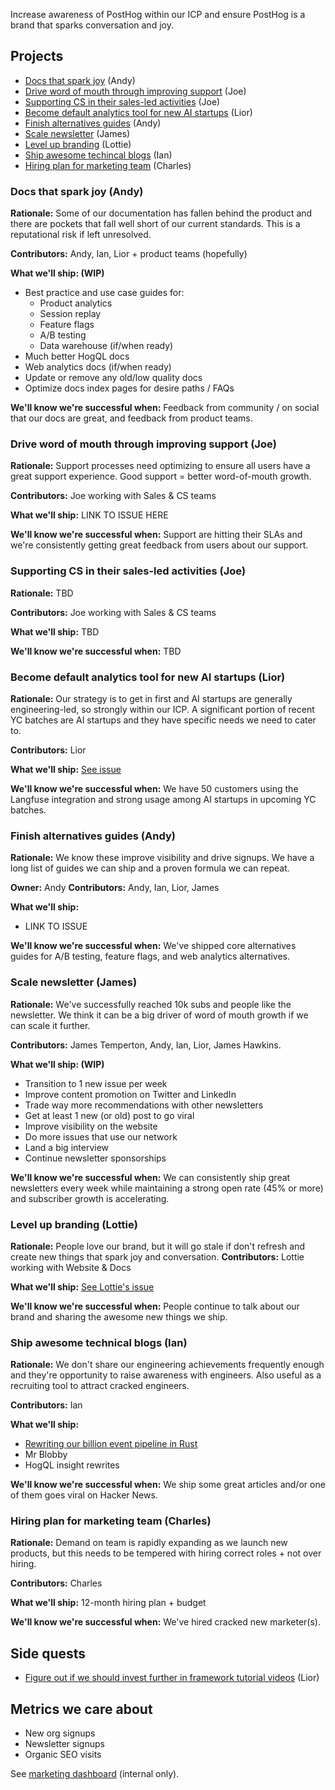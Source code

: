 Increase awareness of PostHog within our ICP and ensure PostHog is a brand that sparks conversation and joy.

## Projects

- [Docs that spark joy](#docs-that-spark-joy-andy) (Andy)
- [Drive word of mouth through improving support](#drive-word-of-mouth-through-improving-support-joe) (Joe)
- [Supporting CS in their sales-led activities](#supporting-cs-in-their-sales-led-activities-joe) (Joe)
- [Become default analytics tool for new AI startups](#become-default-analytics-tool-for-new-ai-startups-lior) (Lior)
- [Finish alternatives guides](#finish-alternatives-guides-andy) (Andy)
- [Scale newsletter](#scale-newsletter-james) (James)
- [Level up branding](#level-up-branding-lottie) (Lottie)
- [Ship awesome techincal blogs](#ship-awesome-technical-blogs-ian) (Ian)
- [Hiring plan for marketing team](#hiring-plan-for-marketing-team-charles) (Charles)

### Docs that spark joy (Andy)

**Rationale:** Some of our documentation has fallen behind the product and there are pockets that fall well short of our current standards. This is a reputational risk if left unresolved.

**Contributors:** Andy, Ian, Lior + product teams (hopefully)

**What we'll ship: (WIP)**
- Best practice and use case guides for:
  - Product analytics
  - Session replay
  - Feature flags
  - A/B testing
  - Data warehouse (if/when ready)
- Much better HogQL docs
- Web analytics docs (if/when ready)
- Update or remove any old/low quality docs
- Optimize docs index pages for desire paths / FAQs

**We'll know we're successful when:** Feedback from community / on social that our docs are great, and feedback from product teams.

### Drive word of mouth through improving support (Joe)

**Rationale:** Support processes need optimizing to ensure all users have a great support experience. Good support = better word-of-mouth growth.

**Contributors:** Joe working with Sales & CS teams

**What we'll ship:** LINK TO ISSUE HERE

**We'll know we're successful when:** Support are hitting their SLAs and we're consistently getting great feedback from users about our support.

### Supporting CS in their sales-led activities (Joe)

**Rationale:** TBD

**Contributors:** Joe working with Sales & CS teams

**What we'll ship:** TBD

**We'll know we're successful when:** TBD

### Become default analytics tool for new AI startups (Lior)

**Rationale:** Our strategy is to get in first and AI startups are generally engineering-led, so strongly within our ICP. A significant portion of recent YC batches are AI startups and they have specific needs we need to cater to.

**Contributors:** Lior

**What we'll ship:** [See issue](https://github.com/PostHog/meta/issues/190)

**We'll know we're successful when:** We have 50 customers using the Langfuse integration and strong usage among AI startups in upcoming YC batches.

### Finish alternatives guides (Andy)

**Rationale:** We know these improve visibility and drive signups. We have a long list of guides we can ship and a proven formula we can repeat.

**Owner:** Andy
**Contributors:** Andy, Ian, Lior, James

**What we'll ship:**
- LINK TO ISSUE

**We'll know we're successful when:** We've shipped core alternatives guides for A/B testing, feature flags, and web analytics alternatives.

### Scale newsletter (James)

**Rationale:** We've successfully reached 10k subs and people like the newsletter. We think it can be a big driver of word of mouth growth if we can scale it further.

**Contributors:** James Temperton, Andy, Ian, Lior, James Hawkins. 

**What we'll ship: (WIP)**
- Transition to 1 new issue per week
- Improve content promotion on Twitter and LinkedIn
- Trade way more recommendations with other newsletters
- Get at least 1 new (or old) post to go viral
- Improve visibility on the website
- Do more issues that use our network
- Land a big interview
- Continue newsletter sponsorships

**We'll know we're successful when:** We can consistently ship great newsletters every week while maintaining a strong open rate (45% or more) and subscriber growth is accelerating.

### Level up branding (Lottie)

**Rationale:** People love our brand, but it will go stale if don't refresh and create new things that spark joy and conversation.
**Contributors:** Lottie working with Website & Docs

**What we'll ship:** [See Lottie's issue](https://github.com/PostHog/meta/issues/191)

**We'll know we're successful when:** People continue to talk about our brand and sharing the awesome new things we ship.

### Ship awesome technical blogs (Ian)

**Rationale:** We don't share our engineering achievements frequently enough and they're opportunity to raise awareness with engineers. Also useful as a recruiting tool to attract cracked engineers.

**Contributors:** Ian

**What we'll ship:**
  - [Rewriting our billion event pipeline in Rust](https://github.com/PostHog/posthog.com/issues/7893)
  - Mr Blobby
  - HogQL insight rewrites

**We'll know we're successful when:** We ship some great articles and/or one of them goes viral on Hacker News.

### Hiring plan for marketing team (Charles)

**Rationale:** Demand on team is rapidly expanding as we launch new products, but this needs to be tempered with hiring correct roles + not over hiring.

**Contributors:** Charles

**What we'll ship:** 12-month hiring plan + budget

**We'll know we're successful when:** We've hired cracked new marketer(s).

## Side quests

- [Figure out if we should invest further in framework tutorial videos](https://github.com/PostHog/posthog.com/issues/7908) (Lior)

## Metrics we care about

- New org signups
- Newsletter signups
- Organic SEO visits

See [marketing dashboard](https://us.posthog.com/project/2/dashboard/51661) (internal only).